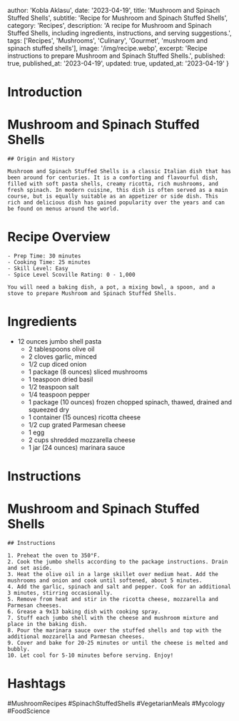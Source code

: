 
  author: 'Kobla Aklasu',
  date: '2023-04-19',
  title: 'Mushroom and Spinach Stuffed Shells',
  subtitle: 'Recipe for Mushroom and Spinach Stuffed Shells',
  category: 'Recipes',
  description: 'A recipe for Mushroom and Spinach Stuffed Shells, including ingredients, instructions, and serving suggestions.',
  tags: ['Recipes', 'Mushrooms', 'Culinary', 'Gourmet', 'mushroom and spinach stuffed shells'],
  image: '/img/recipe.webp',
  excerpt: 'Recipe instructions to prepare Mushroom and Spinach Stuffed Shells.',
  published: true,
  published_at: '2023-04-19',
  updated: true,
  updated_at: '2023-04-19'
}


  # Introduction

# Mushroom and Spinach Stuffed Shells
    
    ## Origin and History
    
    Mushroom and Spinach Stuffed Shells is a classic Italian dish that has been around for centuries. It is a comforting and flavourful dish, filled with soft pasta shells, creamy ricotta, rich mushrooms, and fresh spinach. In modern cuisine, this dish is often served as a main course, but is equally suitable as an appetizer or side dish. This rich and delicious dish has gained popularity over the years and can be found on menus around the world.

# Recipe Overview

    - Prep Time: 30 minutes
    - Cooking Time: 25 minutes
    - Skill Level: Easy
    - Spice Level Scoville Rating: 0 - 1,000
    
    You will need a baking dish, a pot, a mixing bowl, a spoon, and a stove to prepare Mushroom and Spinach Stuffed Shells.

# Ingredients

- 12 ounces jumbo shell pasta 
    - 2 tablespoons olive oil 
    - 2 cloves garlic, minced 
    - 1/2 cup diced onion 
    - 1 package (8 ounces) sliced mushrooms 
    - 1 teaspoon dried basil 
    - 1/2 teaspoon salt 
    - 1/4 teaspoon pepper 
    - 1 package (10 ounces) frozen chopped spinach, thawed, drained and squeezed dry 
    - 1 container (15 ounces) ricotta cheese 
    - 1/2 cup grated Parmesan cheese 
    - 1 egg 
    - 2 cups shredded mozzarella cheese 
    - 1 jar (24 ounces) marinara sauce

# Instructions

# Mushroom and Spinach Stuffed Shells
    
    ## Instructions
    
    1. Preheat the oven to 350°F.
    2. Cook the jumbo shells according to the package instructions. Drain and set aside.
    3. Heat the olive oil in a large skillet over medium heat. Add the mushrooms and onion and cook until softened, about 5 minutes.
    4. Add the garlic, spinach and salt and pepper. Cook for an additional 3 minutes, stirring occasionally.
    5. Remove from heat and stir in the ricotta cheese, mozzarella and Parmesan cheeses.
    6. Grease a 9x13 baking dish with cooking spray.
    7. Stuff each jumbo shell with the cheese and mushroom mixture and place in the baking dish.
    8. Pour the marinara sauce over the stuffed shells and top with the additional mozzarella and Parmesan cheeses.
    9. Cover and bake for 20-25 minutes or until the cheese is melted and bubbly.
    10. Let cool for 5-10 minutes before serving. Enjoy!

# Hashtags

#MushroomRecipes #SpinachStuffedShells #VegetarianMeals #Mycology #FoodScience



